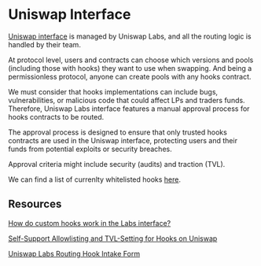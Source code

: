 # Uniswap Interface

[Uniswap interface](https://app.uniswap.org/) is managed by Uniswap Labs, and all the routing logic is handled by their team.

At protocol level, users and contracts can choose which versions and pools (including those with hooks) they want to use when swapping. And being a permissionless protocol, anyone can create pools with any hooks contract.

We must consider that hooks implementations can include bugs, vulnerabilities, or malicious code that could affect LPs and traders funds. Therefore, Uniswap Labs interface features a manual approval process for hooks contracts to be routed.

The approval process is designed to ensure that only trusted hooks contracts are used in the Uniswap interface, protecting users and their funds from potential exploits or security breaches.

Approval criteria might include security (audits) and traction (TVL).

We can find a list of currenlty whitelisted hooks [here](https://support.uniswap.org/hc/en-us/articles/33829289869965-How-do-custom-hooks-work-in-the-Labs-interface).

## Resources

[How do custom hooks work in the Labs interface?](https://support.uniswap.org/hc/en-us/articles/33829289869965-How-do-custom-hooks-work-in-the-Labs-interface)

[Self-Support Allowlisting and TVL-Setting for Hooks on Uniswap](https://www.notion.so/uniswaplabs/Self-Support-Allowlisting-and-TVL-Setting-for-Hooks-on-Uniswap-239c52b2548b80cc8b95c8fd32454bcf)

[Uniswap Labs Routing Hook Intake Form](https://uniswaplabs.notion.site/1aec52b2548b80f78dbef8d2f0d7183e)
